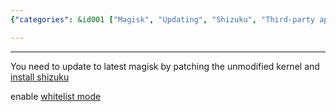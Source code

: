 ```yaml
---
{"categories": &id001 ["Magisk", "Updating", "Shizuku", "Third-party app", "Android apps", "System applications", "Whitelist mode"], "category": "Android", "date": "2023-12-01 11:33:16", "description": "This article provides step-by-step instructions on how to update Magisk and install Shizuku, a third-party app for Android that allows users to run apps as system applications. The guide also explains how to enable whitelist mode for enhanced functionality.", "tags": *id001, "title": "Hide magisk"}

---
```


------

You need to update to latest magisk by patching the unmodified kernel and [install shizuku](https://github.com/RikkaApps/Shizuku/blob/master/README.md)

enable [whitelist mode](https://shizuku.rikka.app/)

